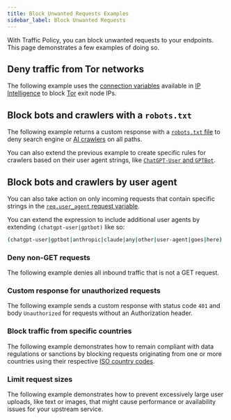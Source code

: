 ```yaml
---
title: Block Unwanted Requests Examples
sidebar_label: Block Unwanted Requests
---
```


With Traffic Policy, you can block unwanted requests to your endpoints. This page demonstrates a few examples of doing so.

## Deny traffic from Tor networks

The following example uses the [connection variables](/traffic-policy/variables/connection/) available in [IP Intelligence](/traffic-policy/variables/ip-intel) to block [Tor](https://en.wikipedia.org/wiki/Tor_(network)) exit node IPs.

## Block bots and crawlers with a `robots.txt`

The following example returns a custom response with a [`robots.txt` file](https://developers.google.com/search/docs/crawling-indexing/robots/intro) to deny search engine or [AI crawlers](https://platform.openai.com/docs/bots/) on all paths.

<AddRobotsTxt />

You can also extend the previous example to create specific rules for crawlers based on their user agent strings, like [`ChatGPT-User` and `GPTBot`](https://platform.openai.com/docs/bots).

<AddRobotsTxtSpecific />

## Block bots and crawlers by user agent

You can also take action on only incoming requests that contain specific strings in the [`req.user_agent` request variable](/http/request-headers/#http).

You can extend the expression to include additional user agents by extending `(chatgpt-user|gptbot)` like so:

```bash
(chatgpt-user|gptbot|anthropic|claude|any|other|user-agent|goes|here)
```

<BlockSpecificBots />

### Deny non-GET requests

The following example denies all inbound traffic that is not a GET request.

<Deny />

### Custom response for unauthorized requests

The following example sends a custom response with status code `401` and body `Unauthorized` for requests without an Authorization header.

<CustomResponse />

### Block traffic from specific countries

The following example demonstrates how to remain compliant with data regulations or sanctions by blocking requests originating from one or more countries using their respective [ISO country codes](https://en.wikipedia.org/wiki/List_of_ISO_3166_country_codes).

<BlockCountries />

### Limit request sizes

The following example demonstrates how to prevent excessively large user uploads, like text or images, that might cause performance or availability issues for your upstream service.

<LimitSize />
